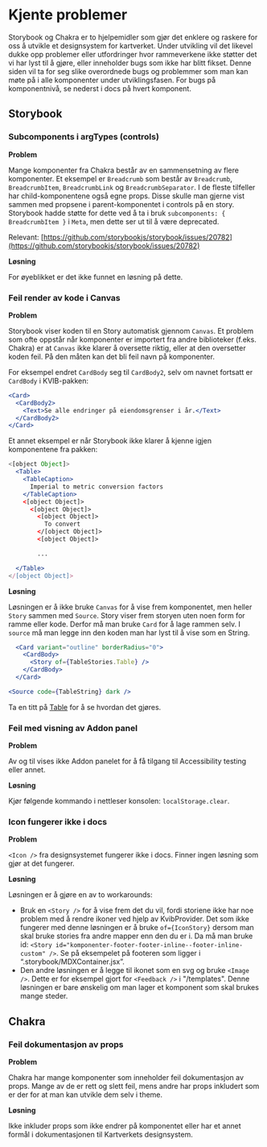 
<Meta title="Info/Bidra/Kjente Problemer" />

# Kjente problemer

Storybook og Chakra er to hjelpemidler som gjør det enklere og raskere for oss å utvikle et designsystem for kartverket.
Under utvikling vil det likevel dukke opp problemer eller utfordringer hvor rammeverkene ikke støtter det vi har lyst til å gjøre,
eller inneholder bugs som ikke har blitt fikset. Denne siden vil ta for seg slike overordnede bugs og problemmer som man kan møte på i alle
komponenter under utviklingsfasen. For bugs på komponentnivå, se nederst i docs på hvert komponent.

## Storybook

### Subcomponents i argTypes (controls)

**Problem**

Mange komponenter fra Chakra består av en sammensetning av flere komponenter. Et eksempel er `Breadcrumb` som består av
`Breadcrumb`, `BreadcrumbItem`, `BreadcrumbLink` og `BreadcrumbSeparator`. I de fleste tilfeller har child-komponentene
også egne props. Disse skulle man gjerne vist sammen med propsene i parent-komponentet i controls på en story. Storybook hadde støtte for dette
ved å ta i bruk `subcomponents: { BreadcrumbItem }` i `Meta`, men dette ser ut til å være deprecated.

Relevant: [https://github.com/storybookjs/storybook/issues/20782](https://github.com/storybookjs/storybook/issues/20782)

**Løsning**

For øyeblikket er det ikke funnet en løsning på dette.

### Feil render av kode i Canvas

**Problem**

Storybook viser koden til en Story automatisk gjennom `Canvas`. Et problem som ofte oppstår når komponenter er importert
fra andre biblioteker (f.eks. Chakra) er at `Canvas` ikke klarer å oversette riktig, eller at den oversetter koden feil.
På den måten kan det bli feil navn på komponenter.

For eksempel endret `CardBody` seg til `CardBody2`, selv om navnet fortsatt
er `CardBody` i KVIB-pakken:

```jsx
<Card>
  <CardBody2>
    <Text>Se alle endringer på eiendomsgrenser i år.</Text>
  </CardBody2>
</Card>
```

Et annet eksempel er når Storybook ikke klarer å kjenne igjen komponentene fra pakken:

```jsx
<[object Object]>
  <Table>
    <TableCaption>
      Imperial to metric conversion factors
    </TableCaption>
    <[object Object]>
      <[object Object]>
        <[object Object]>
          To convert
        </[object Object]>
        <[object Object]>

        ...

  </Table>
</[object Object]>
```

**Løsning**

Løsningen er å ikke bruke `Canvas` for å vise frem komponentet, men heller `Story` sammen med `Source`.
Story viser frem storyen uten noen form for ramme eller kode. Derfor må man bruke `Card` for å lage rammen selv.
I `source` må man legge inn den koden man har lyst til å vise som en String.

```jsx
  <Card variant="outline" borderRadius="0">
    <CardBody>
      <Story of={TableStories.Table} />
    </CardBody>
  </Card>

<Source code={TableString} dark />
```

Ta en titt på [Table](https://kartverket.github.io/kvib/?path=/docs/komponenter-data-display-table--docs) for å se hvordan det gjøres.

### Feil med visning av Addon panel

**Problem**

Av og til vises ikke Addon panelet for å få tilgang til Accessibility testing eller annet.

**Løsning**

Kjør følgende kommando i nettleser konsolen: `localStorage.clear`.

### Icon fungerer ikke i docs

**Problem**

`<Icon />` fra designsystemet fungerer ikke i docs. Finner ingen løsning som gjør at det fungerer.

**Løsning**

Løsningen er å gjøre en av to workarounds:

- Bruk en `<Story />` for å vise frem det du vil, fordi storiene ikke har noe problem med å rendre ikoner ved hjelp av KvibProvider. Det som ikke fungerer med denne løsningen er å bruke `of={IconStory}` dersom man skal bruke stories fra andre mapper enn den du er i. Da må man bruke id: `<Story id="komponenter-footer-footer-inline--footer-inline-custom" />`. Se på eksempelet på footeren som ligger i “.storybook/MDXContainer.jsx”.
- Den andre løsningen er å legge til ikonet som en svg og bruke `<Image />`. Dette er for eksempel gjort for `<Feedback />` i "/templates". Denne løsningen er bare ønskelig om man lager et komponent som skal brukes mange steder.

## Chakra

### Feil dokumentasjon av props

**Problem**

Chakra har mange komponenter som inneholder feil dokumentasjon av props. Mange av de er rett og slett feil,
mens andre har props inkludert som er der for at man kan utvikle dem selv i theme.

**Løsning**

Ikke inkluder props som ikke endrer på komponentet eller har et annet formål i dokumentasjonen til Kartverkets designsystem.
